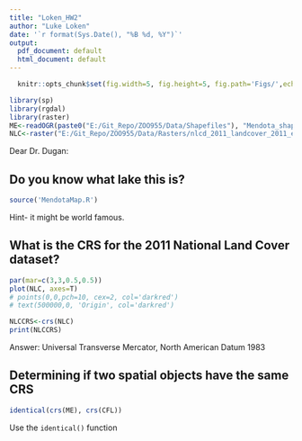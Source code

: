 ```yaml
---
title: "Loken_HW2"
author: "Luke Loken"
date: '`r format(Sys.Date(), "%B %d, %Y")`'
output:
  pdf_document: default
  html_document: default
---
```



```r
  knitr::opts_chunk$set(fig.width=5, fig.height=5, fig.path='Figs/',echo = TRUE)
```
  
```r
library(sp)
library(rgdal)
library(raster)
ME<-readOGR(paste0("E:/Git_Repo/ZOO955/Data/Shapefiles"), "Mendota_shape")
NLC<-raster("E:/Git_Repo/ZOO955/Data/Rasters/nlcd_2011_landcover_2011_edition_2014_10_10/nlcd_2011_landcover_2011_edition_2014_10_10.img", package='raster')
```
  
Dear Dr. Dugan:

## Do you know what lake this is? 

```r
source('MendotaMap.R')
```

Hint- it might be world famous. 


## What is the CRS for the 2011 National Land Cover dataset?


```r
par(mar=c(3,3,0.5,0.5))
plot(NLC, axes=T)
# points(0,0,pch=10, cex=2, col='darkred')
# text(500000,0, 'Origin', col='darkred')
```
```r
NLCCRS<-crs(NLC)
print(NLCCRS)
```

Answer: Universal Transverse Mercator, North American Datum 1983

## Determining if two spatial objects have the same CRS 
```r
identical(crs(ME), crs(CFL))
```
Use the `identical()` function

